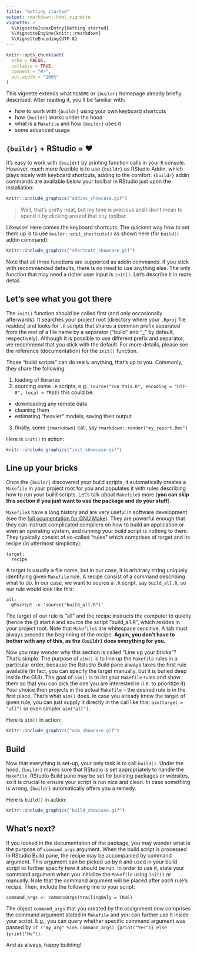 ```yaml
---
title: "Getting started"
output: rmarkdown::html_vignette
vignette: >
  %\VignetteIndexEntry{Getting started}
  %\VignetteEngine{knitr::rmarkdown}
  %\VignetteEncoding{UTF-8}
---
```


```r
knitr::opts_chunk$set(
  echo = FALSE,
  collapse = TRUE,
  comment = "#>",
  out.width = "100%"
)
```

This vignette extends what `README` or `{buildr}` homepage already briefly described. After reading it, you'll be familiar with:

* how to work with `{buildr}` using your own keyboard shortcuts
* how `{buildr}` works under the hood
* what is a `Makefile` and how `{buildr}` uses it
* some advanced usage

## `{buildr}` + RStudio = ❤️

It's easy to work with `{buildr}` by printing function calls in your `R` console. However, much more feasible is to use `{buildr}` as RStudio Addin, which plays nicely with keyboard shortcuts, adding to the comfort. `{buildr}` addin commands are available below your toolbar in RStudio just upon the installation:

```r
knitr::include_graphics("addins_showcase.gif")
```

> Well, that's pretty neat, but my time is precious and I don't mean to spend it by clicking around that tiny toolbar.

Likewise! Here comes the keyboard shortcuts. The quickest way how to set them up is to use `buildr::edit_shortcuts()` as shown here (for `build()` addin command):

```r
knitr::include_graphics("shortcuts_showcase.gif")
```

Note that all three functions are supported as addin commands. If you stick with recommended defaults, there is no need to use anything else. The only function that may need a richer user input is `init()`. Let's describe it in more detail.

## Let's see what you got there

The `init()` function should be called first (and only occasionally afterwards). It searches your project root (directory where your `.Rproj` file resides) and looks for `.R` scripts that shares a common prefix separated from the rest of a file name by a separator ("build" and "_" by default, respectively). Although it is possible to use different prefix and separator, we recommend that you stick with the default. For more details, please see the reference (documentation) for the `init()` function.

Those "build scripts" can do really anything, that's up to you. Commonly, they share the following:

1. loading of libraries
2. sourcing some `.R` scripts, e.g., `source("run_this.R", encoding = "UTF-8", local = TRUE)` this could be:
  * downloading any remote data
  * cleaning them
  * estimating "heavier" models, saving their output 
3. finally, some `{rmarkdown}` call, say `rmarkdown::render("my_report.Rmd")`

Here is `init()` in action:

```r
knitr::include_graphics("init_showcase.gif")
```

## Line up your bricks

Once the `{buildr}` discovered your build scripts, it automatically creates a `Makefile` in your project root for you and populates it with rules describing how to run your build scripts. Let's talk about `Makefile`s more (**you can skip this section if you just want to use the package and do your stuff**).

`Makefile`s have a long history and are very useful in software development (see the [full ocumentation for GNU Make](https://www.gnu.org/software/make/manual/html_node/)). They are powerful enough that they can instruct complicated compilers on how to build an application or even an operating system, and running your build script is nothing to them. They typically consist of so-called "rules" which comprises of target and its recipe (in uttermost simplicity):

```
target:
  recipe
```

A target is usually a file name, but in our case, it is arbitrary string uniquely identifying given `Makefile` rule. A recipe consist of a command describing what to do. In our case, we want to source a `.R` script, say `build_all.R`, so our rule would look like this:

```
all:
  @Rscript -e 'source("build_all.R")'
```

The target of our rule is "all" and the recipe instructs the computer to quietly (hence the `@`) start `R` and source the script "build_all.R", which resides in your project root. Note that `Makefile`s are whitespace sensitive. A tab must always precede the beginning of the recipe. **Again, you don't have to bother with any of this, as the `{buildr}` does everything for you.**

Now you may wonder why this section is called "Line up your bricks"? That's simple. The purpose of `aim()` is to line up the `Makefile` rules in a particular order, because the Rstudio Build pane always takes the first rule available (in fact, you can specify the target manually, but it is buried deep inside the GUI). The goal of `aim()` is to list your `Makefile` rules and show them so that you can pick the one you are interested in (i.e. to prioritize it). Your choice then projects in the actual `Makefile` -- the desired rule is in the first place. That's what `aim()` does. In case you already know the target of given rule, you can just supply it directly in the call like this: `aim(target = "all")` or even simpler `aim("all")`.

Here is `aim()` in action:

```r
knitr::include_graphics("aim_showcase.gif")
```

## Build

Now that everything is set-up, your only task is to call `build()`. Under the hood, `{buildr}` makes sure that RStudio is set appropriately to handle the `Makefile`. RStudio Build pane may be set for building packages or websites, so it is crucial to ensure your script is run nice and clean. In case something is wrong, `{buildr}` automatically offers you a remedy.

Here is `build()` in action:

```r
knitr::include_graphics("build_showcase.gif")
```

## What's next?

If you looked in the documentation of the package, you may wonder what is the purpose of `command_args` argument. When the build script is processed in RStudio Build pane, the recipe may be accompanied by command argument. This argument can be picked up by `R` and used in your build script to further specify how it should be run. In order to use it, state your command argument when you initialize the `Makefile` using `init()` or manually. Note that the command argument will be placed after *each* rule's recipe. Then, include the following line to your script:

```
command_args <- commandArgs(trailingOnly = TRUE)

```

The object `command_args` that you created by the assignment now comprises the command argument stated in `Makefile` and you can further use it inside your script. E.g., you can query whether specific command argument was passed by `if ("my_arg" %in% command_args) {print("Yes")} else {print("No")}`.

And as always, happy building!
